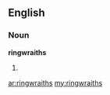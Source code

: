 ==English==

===Noun===
'''ringwraiths'''

# {{plural of|ringwraith}}

[[ar:ringwraiths]]
[[my:ringwraiths]]